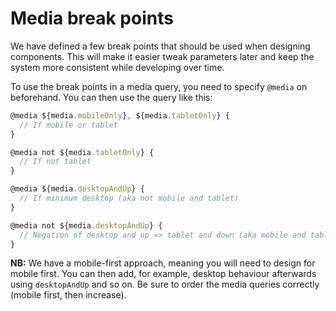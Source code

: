 
<Meta title="Layouts|Media break points" component={Container} />

# Media break points

We have defined a few break points that should be used when designing components. This will make it easier tweak parameters later and keep the system more consistent while developing over time.

To use the break points in a media query, you need to specify `@media` on beforehand. You can then use the query like this:

```javascript
@media ${media.mobileOnly}, ${media.tabletOnly} {
  // If mobile or tablet
}

@media not ${media.tabletOnly} {
  // If not tablet
}

@media ${media.desktopAndUp} {
  // If minimum desktop (aka not mobile and tablet)
}

@media not ${media.desktopAndUp} {
  // Negation of desktop and up => tablet and down (aka mobile and tablet)
}
```

**NB:** We have a mobile-first approach, meaning you will need to design for mobile first. You can then add, for example, desktop behaviour afterwards using `desktopAndUp` and so on. Be sure to order the media queries correctly (mobile first, then increase).

<Preview>
  <Story name="all">
    <Container style={{ backgroundColor: '#ddd', margin: 'auto' }}>
      <h1 className="content" />
      <style
        dangerouslySetInnerHTML={{
          __html: `
        .content::before {
          content: "Mobile [${breakPoints.minMobileWidth}, ${breakPoints.maxMobileWidth}]";
        }
        @media ${media.tabletAndUp} {
          .content::before {
            content: "Tablet [${breakPoints.minTabletWidth}, ${breakPoints.maxTabletWidth}]";
          }
        }
        @media ${media.desktopAndUp} {
          .content::before {
            content: "Desktop [${breakPoints.minDesktopWidth}, ${breakPoints.maxDesktopWidth}]";
          }
        }
        @media ${media.widescreenAndUp} {
          .content::before {
            content: "Widescreen [${breakPoints.minWidescreenWidth}, ∞)";
          }
        }
      `,
        }}
      />
    </Container>
  </Story>
</Preview>

## List of all media queries available

| Media query             | Interval                   | Logic                                             |
| :---------------------- | :------------------------- | :------------------------------------------------ |
| **Minimums**            |                            |                                                   |
| `media.tabletAndUp`     | `[minTablet, ∞)`           | Minimum tablet. This excludes mobile.             |
| `media.desktopAndUp`    | `[minDesktop, ∞)`          | Minimum desktop. This excludes mobile and tablet. |
| `media.widescreenAndUp` | `[minWidescreen, ∞)`       | Minimum widescreen. Basically widescreen only.    |
| **Precise**             |                            |                                                   |
| `media.mobileOnly`      | `[0, maxMobile]`           | Mobile only.                                      |
| `media.tabletOnly`      | `[minTablet, maxTablet]`   | Tablet only.                                      |
| `media.desktopOnly`     | `[minDesktop, maxDesktop]` | Desktop only.                                     |
| `media.widescreenOnly`  | `[minWidescreen, ∞)`       | Widescreen only.                                  |
